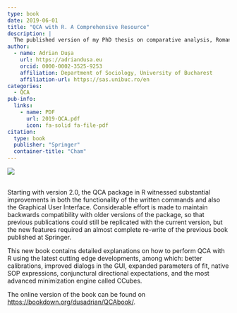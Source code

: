 ```yaml
---
type: book
date: 2019-06-01
title: "QCA with R. A Comprehensive Resource"
description: |
  The published version of my PhD thesis on comparative analysis, Romanian language.
author:
  - name: Adrian Dușa
    url: https://adriandusa.eu
    orcid: 0000-0002-3525-9253
    affiliation: Department of Sociology, University of Bucharest
    affiliation-url: https://sas.unibuc.ro/en
categories:
  - QCA
pub-info:
  links:
    - name: PDF
      url: 2019-QCA.pdf
      icon: fa-solid fa-file-pdf
citation:
  type: book
  publisher: "Springer"
  container-title: "Cham"
---
```


![](cover.png)

<br> Starting with version 2.0, the QCA package in R witnessed substantial improvements in both the functionality of the written commands and also the Graphical User Interface. Considerable effort is made to maintain backwards compatibility with older versions of the package, so that previous publications could still be replicated with the current version, but the new features required an almost complete re-write of the previous book published at Springer.

This new book contains detailed explanations on how to perform QCA with R using the latest cutting edge developments, among which: better calibrations, improved dialogs in the GUI, expanded parameters of fit, native SOP expressions, conjunctural directional expectations, and the most advanced minimization engine called CCubes.

The online version of the book can be found on <https://bookdown.org/dusadrian/QCAbook/>.
